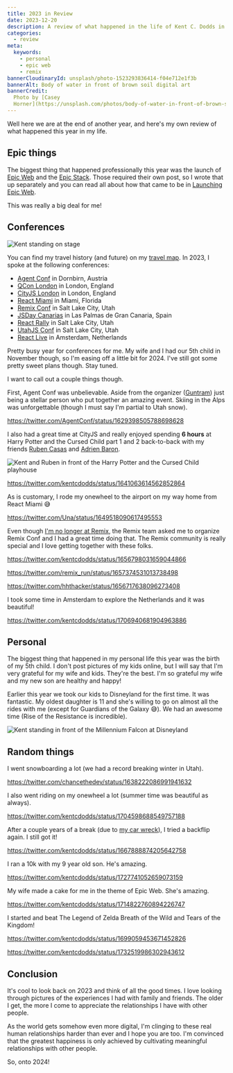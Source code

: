 ```yaml
---
title: 2023 in Review
date: 2023-12-20
description: A review of what happened in the life of Kent C. Dodds in 2023
categories:
  - review
meta:
  keywords:
    - personal
    - epic web
    - remix
bannerCloudinaryId: unsplash/photo-1523293836414-f04e712e1f3b
bannerAlt: Body of water in front of brown soil digital art
bannerCredit:
  Photo by [Casey
  Horner](https://unsplash.com/photos/body-of-water-in-front-of-brown-soil-digital-art-0D8_tYHIy0o)
---
```


Well here we are at the end of another year, and here's my own review of what
happened this year in my life.

## Epic things

The biggest thing that happened professionally this year was the launch of
[Epic Web](https://www.epicweb.dev) and the
[Epic Stack](https://github.com/epicweb-dev/epic-stack). Those required their
own post, so I wrote that up separately and you can read all about how that came
to be in [Launching Epic Web](/blog/launching-epic-web).

This was really a big deal for me!

## Conferences

![Kent standing on stage](https://res.cloudinary.com/kentcdodds-com/image/upload/kentcdodds.com/content/blog/2023-in-review/kent-speaking)

You can find my travel history (and future) on my
[travel map](https://kcd.im/map). In 2023, I spoke at the following conferences:

- [Agent Conf](https://agent.sh) in Dornbirn, Austria
- [QCon London](https://qconlondon.com/) in London, England
- [CityJS London](https://london.cityjsconf.org/) in London, England
- [React Miami](https://react-miami.com/) in Miami, Florida
- [Remix Conf](https://remix.run/conf) in Salt Lake City, Utah
- [JSDay Canarias](https://jsdaycanarias.com/) in Las Palmas de Gran Canaria,
  Spain
- [React Rally](https://www.reactrally.com) in Salt Lake City, Utah
- [UtahJS Conf](https://conf.utahjs.com/) in Salt Lake City, Utah
- [React Live](https://reactlive.nl/) in Amsterdam, Netherlands

Pretty busy year for conferences for me. My wife and I had our 5th child in
November though, so I'm easing off a little bit for 2024. I've still got some
pretty sweet plans though. Stay tuned.

I want to call out a couple things though.

First, Agent Conf was unbelievable. Aside from the organizer
([Guntram](https://twitter.com/guntrambechtold)) just being a stellar person who
put together an amazing event. Skiing in the Alps was unforgettable (though I
must say I'm partial to Utah snow).

https://twitter.com/AgentConf/status/1629398505788698628

I also had a great time at CityJS and really enjoyed spending **6 hours** at
Harry Potter and the Cursed Child part 1 and 2 back-to-back with my friends
[Ruben Casas](https://twitter.com/Infoxicador) and
[Adrien Baron](https://twitter.com/BaronAdri).

![Kent and Ruben in front of the Harry Potter and the Cursed Child playhouse](https://res.cloudinary.com/kentcdodds-com/image/upload/kentcdodds.com/content/blog/2023-in-review/harry-potter-cursed-child)

https://twitter.com/kentcdodds/status/1641063614562852864

As is customary, I rode my onewheel to the airport on my way home from React
Miami 😅

https://twitter.com/Una/status/1649518090617495553

Even though
[I'm no longer at Remix](https://kentcdodds.com/blog/a-review-of-my-time-at-remix),
the Remix team asked me to organize Remix Conf and I had a great time doing
that. The Remix community is really special and I love getting together with
these folks.

https://twitter.com/kentcdodds/status/1656798031659044866

https://twitter.com/remix_run/status/1657374531013738498

https://twitter.com/hhthacker/status/1656717638096273408

I took some time in Amsterdam to explore the Netherlands and it was beautiful!

https://twitter.com/kentcdodds/status/1706940681904963886

## Personal

The biggest thing that happened in my personal life this year was the birth of
my 5th child. I don't post pictures of my kids online, but I will say that I'm
very grateful for my wife and kids. They're the best. I'm so grateful my wife
and my new son are healthy and happy!

Earlier this year we took our kids to Disneyland for the first time. It was
fantastic. My oldest daughter is 11 and she's willing to go on almost all the
rides with me (except for Guardians of the Galaxy 😅). We had an awesome time
(Rise of the Resistance is incredible).

![Kent standing in front of the Millennium Falcon at Disneyland](https://res.cloudinary.com/kentcdodds-com/image/upload/kentcdodds.com/content/blog/2023-in-review/kent-disneyland)

## Random things

I went snowboarding a lot (we had a record breaking winter in Utah).

https://twitter.com/chancethedev/status/1638222086991941632

I also went riding on my onewheel a lot (summer time was beautiful as always).

https://twitter.com/kentcdodds/status/1704598688549757188

After a couple years of a break (due to [my car wreck](/blog/my-car-accident)),
I tried a backflip again. I still got it!

https://twitter.com/kentcdodds/status/1667888874205642758

I ran a 10k with my 9 year old son. He's amazing.

https://twitter.com/kentcdodds/status/1727741052659073159

My wife made a cake for me in the theme of Epic Web. She's amazing.

https://twitter.com/kentcdodds/status/1714822760894226747

I started and beat The Legend of Zelda Breath of the Wild and Tears of the
Kingdom!

https://twitter.com/kentcdodds/status/1699059453671452826

https://twitter.com/kentcdodds/status/1732519986302943612

## Conclusion

It's cool to look back on 2023 and think of all the good times. I love looking
through pictures of the experiences I had with family and friends. The older I
get, the more I come to appreciate the relationships I have with other people.

As the world gets somehow even more digital, I'm clinging to these real human
relationships harder than ever and I hope you are too. I'm convinced that the
greatest happiness is only achieved by cultivating meaningful relationships with
other people.

So, onto 2024!
